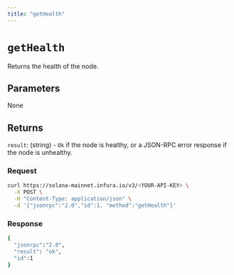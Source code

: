 ```yaml
---
title: "getHealth"
---
```



# `getHealth`

Returns the health of the node.

## Parameters

None

## Returns

`result`: (string) - `Ok` if the node is healthy, or a JSON-RPC error response if the node is unhealthy.

### Request

<Tabs>
  <TabItem value="curl">

  ```bash
  curl https://solana-mainnet.infura.io/v3/<YOUR-API-KEY> \
    -X POST \
    -H "Content-Type: application/json" \
    -d '{"jsonrpc":"2.0","id":1, "method":"getHealth"}'
   ```

  </TabItem>
</Tabs>

### Response

<Tabs>
  <TabItem value="JSON">

  ```bash
  {
    "jsonrpc":"2.0",
    "result": "ok",
    "id":1
  }
  ```

  </TabItem>
</Tabs>